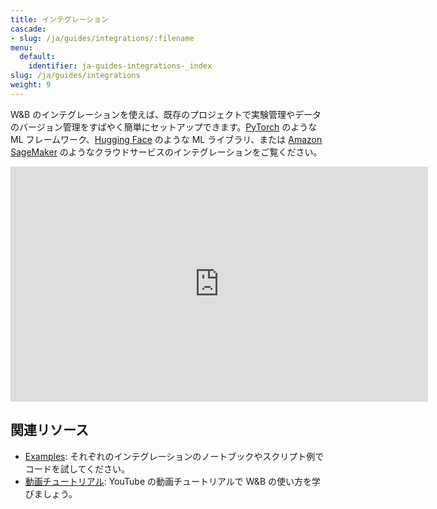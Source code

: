```yaml
---
title: インテグレーション
cascade:
- slug: /ja/guides/integrations/:filename
menu:
  default:
    identifier: ja-guides-integrations-_index
slug: /ja/guides/integrations
weight: 9
---
```


W&B のインテグレーションを使えば、既存のプロジェクトで実験管理やデータのバージョン管理をすばやく簡単にセットアップできます。[PyTorch](/ja/pytorch) のような ML フレームワーク、[Hugging Face](/ja/huggingface) のような ML ライブラリ、または [Amazon SageMaker](/ja/sagemaker) のようなクラウドサービスのインテグレーションをご覧ください。

<iframe width="668" height="376" src="https://www.youtube.com/embed/hmewPDNUNJs?list=PLD80i8An1OEGajeVo15ohAQYF1Ttle0lk" title="Log Your First Run With W&amp;B" frameborder="0" allow="accelerometer; autoplay; clipboard-write; encrypted-media; gyroscope; picture-in-picture; web-share" allowfullscreen></iframe>

## 関連リソース

* [Examples](https://github.com/wandb/examples): それぞれのインテグレーションのノートブックやスクリプト例でコードを試してください。
* [動画チュートリアル](https://www.youtube.com/playlist?list=PLD80i8An1OEGajeVo15ohAQYF1Ttle0lk): YouTube の動画チュートリアルで W&B の使い方を学びましょう。